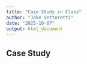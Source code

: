 ```yaml
---
title: "Case Study in Class"
author: "Jake Vettoretti"
date: "2025-10-07"
output: html_document
---
```


## Case Study 